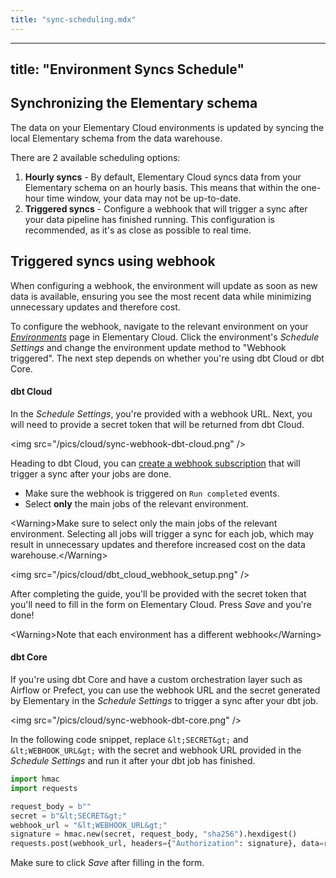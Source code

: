 ```yaml
---
title: "sync-scheduling.mdx"
---
```


---
title: "Environment Syncs Schedule"
---

## Synchronizing the Elementary schema

The data on your Elementary Cloud environments is updated by syncing the local Elementary schema from the data warehouse.

There are 2 available scheduling options:

1. **Hourly syncs** - By default, Elementary Cloud syncs data from your Elementary schema on an hourly basis. This means that within the one-hour time window, your data may not be up-to-date.
2. **Triggered syncs** - Configure a webhook that will trigger a sync after your data pipeline has finished running. This configuration is recommended, as it's as close as possible to real time.

## Triggered syncs using webhook

When configuring a webhook, the environment will update as soon as new data is available, ensuring you see the most recent data while minimizing unnecessary updates and therefore cost.

To configure the webhook, navigate to the relevant environment on your [_Environments_](https://app.elementary-data.com/settings/environments) page in Elementary Cloud. Click the environment's _Schedule Settings_ and change the environment update method to "Webhook triggered".
The next step depends on whether you're using dbt Cloud or dbt Core.

#### dbt Cloud

In the _Schedule Settings_, you're provided with a webhook URL. Next, you will need to provide a secret token that will be returned from dbt Cloud.

&lt;img src="/pics/cloud/sync-webhook-dbt-cloud.png" /&gt;

Heading to dbt Cloud, you can [create a webhook subscription](https://docs.getdbt.com/docs/deploy/webhooks#create-a-webhook-subscription) that will trigger a sync after your jobs are done. 

- Make sure the webhook is triggered on `Run completed` events.
- Select **only** the main jobs of the relevant environment.

&lt;Warning&gt;Make sure to select only the main jobs of the relevant environment. Selecting all jobs will trigger a sync for each job, which may result in unnecessary updates and therefore increased cost on the data warehouse.&lt;/Warning&gt;

&lt;img src="/pics/cloud/dbt_cloud_webhook_setup.png" /&gt;

After completing the guide, you'll be provided with the secret token that you'll need to fill in the form on Elementary Cloud. Press _Save_ and you're done!

&lt;Warning&gt;Note that each environment has a different webhook&lt;/Warning&gt;

#### dbt Core

If you're using dbt Core and have a custom orchestration layer such as Airflow or Prefect, you can use the webhook URL and the secret generated by Elementary in the _Schedule Settings_ to trigger a sync after your dbt job.

&lt;img src="/pics/cloud/sync-webhook-dbt-core.png" /&gt;

In the following code snippet,
replace `&lt;SECRET&gt;` and `&lt;WEBHOOK_URL&gt;` with the secret and webhook URL provided in the _Schedule Settings_ and run it after your dbt job has finished.

```python
import hmac
import requests

request_body = b""
secret = b"&lt;SECRET&gt;"
webhook_url = "&lt;WEBHOOK_URL&gt;"
signature = hmac.new(secret, request_body, "sha256").hexdigest()
requests.post(webhook_url, headers={"Authorization": signature}, data=request_body)
```

Make sure to click _Save_ after filling in the form.
